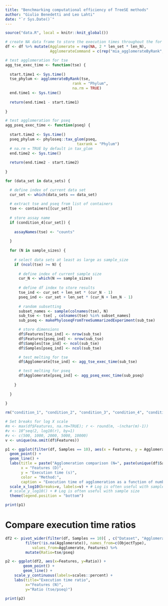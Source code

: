 ```yaml
---
title: "Benchmarking computational efficiency of TreeSE methods"
author: "Giulio Benedetti and Leo Lahti"
date: "`r Sys.Date()`"
---
```


```r
source("data.R", local = knitr::knit_global())
```

```r
# create NA data frame to store the execution times throughout the for loop
df <- df %>% mutate(Agglomerate = rep(NA, 2 * len_set * len_N),
                    AgglomerateCommand = c(rep("mia_agglomerateByRank", len_set * len_N), rep("phyloseq_tax_glom", len_set * len_N)))
```

```r
# test agglomeration for tse
agg_tse_exec_time <- function(tse) {
  
  start.time1 <- Sys.time()
  tse_phylum <- agglomerateByRank(tse,
                              rank = "Phylum",
                              na.rm = TRUE)
  end.time1 <- Sys.time()
    
  return(end.time1 - start.time1)
  
}

# test agglomeration for pseq
agg_pseq_exec_time <- function(pseq) {
      
  start.time2 <- Sys.time()
  pseq_phylum <- phyloseq::tax_glom(pseq,
                                taxrank = "Phylum")
  # na.rm = TRUE by default in tax_glom
  end.time2 <- Sys.time()
    
  return(end.time2 - start.time2)
      
}
```

```r
for (data_set in data_sets) {

  # define index of current data set
  cur_set <- which(data_sets == data_set)
  
  # extract tse and pseq from list of containers
  tse <- containers[[cur_set]]
  
  # store assay name
  if (condition_4[cur_set]) {
    
    assayNames(tse) <- "counts"
        
  }
  
  for (N in sample_sizes) {
    
    # select data sets at least as large as sample_size
    if (ncol(tse) >= N) {
      
      # define index of current sample size
      cur_N <- which(N == sample_sizes)
      
      # define df index to store results
      tse_ind <- cur_set + len_set * (cur_N - 1)
      pseq_ind <- cur_set + len_set * (cur_N + len_N - 1)
  
      # random subsetting
      subset_names <- sample(colnames(tse), N)
      sub_tse <- tse[ , colnames(tse) %in% subset_names]
      sub_pseq <- makePhyloseqFromTreeSummarizedExperiment(sub_tse)

      # store dimensions
      df$Features[tse_ind] <- nrow(sub_tse)
      df$Features[pseq_ind] <- nrow(sub_tse)
      df$Samples[tse_ind] <- ncol(sub_tse)
      df$Samples[pseq_ind] <- ncol(sub_tse)

      # test melting for tse
      df$Agglomerate[tse_ind] <- agg_tse_exec_time(sub_tse)

      # test melting for pseq
      df$Agglomerate[pseq_ind] <- agg_pseq_exec_time(sub_pseq)
    
    }
  
  }
  
}

rm("condition_1", "condition_2", "condition_3", "condition_4", "condition_5")
```

```r
# Set breaks for log X scale
#m <- max(df$Features, na.rm=TRUE); r <- round(m, -(nchar(m)-1))
#v <- 10^seq(2, log10(r), by=1)
#v <- c(500, 1000, 2000, 5000, 10000)
v <- unique(na.omit(df$Features))

p1 <- ggplot(filter(df, Samples == 10), aes(x = Features, y = Agglomerate, color = AgglomerateCommand)) +
  geom_point() + 
  geom_line() +
  labs(title = paste("Agglomeration comparison (N=", paste(unique(df$Samples), collapse=","), ")"),
       x = "Features (D)",
       y = "Execution time (s)",
       color = "Method:",
       caption = "Execution time of agglomeration as a function of number of features") +
  scale_x_log10(breaks=v, labels=v) + # Log is often useful with sample size
  # scale_y_log10() + # Log is often useful with sample size  
  theme(legend.position = "bottom")

print(p1)
```

# Compare execution time ratios

```r
df2 <- pivot_wider(filter(df, Samples == 10)[ , c("Dataset", "Agglomeration", "Features", "ObjectType")] %>%
         filter(!is.na(Agglomerate)), names_from=c(ObjectType),
	        values_from=Agglomerate, Features) %>%
         mutate(Ratio=tse/pseq)

p2 <- ggplot(df2, aes(x=Features, y=Ratio)) +
        geom_point() +
        geom_line() +	
	scale_y_continuous(labels=scales::percent) + 
	labs(title="Execution time ratio",
	     x="Features (N)",
	     y="Ratio (tse/pseq)")

print(p2)
```
